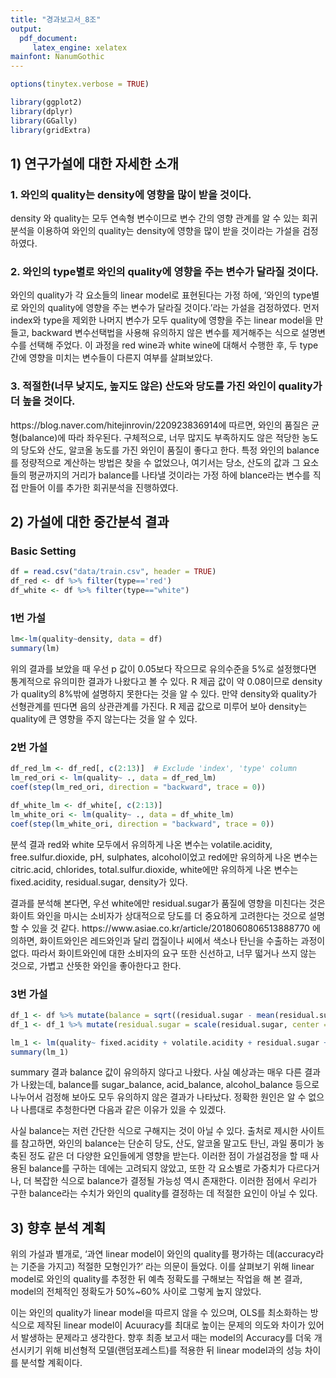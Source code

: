 ---
title: "경과보고서_8조"
output: 
  pdf_document:
     latex_engine: xelatex
mainfont: NanumGothic
---

```{r, include = FALSE}
options(tinytex.verbose = TRUE)
```


```{r message = FALSE, echo = FALSE}
library(ggplot2)
library(dplyr)
library(GGally)
library(gridExtra)
```

## 1) 연구가설에 대한 자세한 소개

### 1. 와인의 quality는 density에 영향을 많이 받을 것이다.

density 와 quality는 모두 연속형 변수이므로 변수 간의 영향 관계를 알 수 있는 회귀분석을 이용하여 와인의 quality는 density에 영향을 많이 받을 것이라는 가설을 검정하였다.

### 2. 와인의 type별로 와인의 quality에 영향을 주는 변수가 달라질 것이다.

와인의 quality가 각 요소들의 linear model로 표현된다는 가정 하에, '와인의 type별로 와인의 quality에 영향을 주는 변수가 달라질 것이다.'라는 가설을 검정하였다. 먼저 index와 type을 제외한 나머지 변수가 모두 quality에 영향을 주는 linear model을 만들고, backward 변수선택법을 사용해 유의하지 않은 변수를 제거해주는 식으로 설명변수를 선택해 주었다. 이 과정을 red wine과 white wine에 대해서 수행한 후, 두 type간에 영향을 미치는 변수들이 다른지 여부를 살펴보았다.

### 3. 적절한(너무 낮지도, 높지도 않은) 산도와 당도를 가진 와인이 quality가 더 높을 것이다.

https://blog.naver.com/hitejinrovin/220923836914에 따르면, 와인의 품질은 균형(balance)에 따라 좌우된다. 구체적으로, 너무 많지도 부족하지도 않은 적당한 농도의 당도와 산도, 알코올 농도를 가진 와인이 품질이 좋다고 한다. 특정 와인의 balance를 정량적으로 계산하는 방법은 찾을 수 없었으나, 여기서는 당소, 산도의 값과 그 요소들의 평균까지의 거리가 balance를 나타낼 것이라는 가정 하에 blance라는 변수를 직접 만들어 이를 추가한 회귀분석을 진행하였다.

## 2) 가설에 대한 중간분석 결과

### Basic Setting

```{r}
df = read.csv("data/train.csv", header = TRUE)
df_red <- df %>% filter(type=='red')
df_white <- df %>% filter(type=="white")
```

### 1번 가설

```{r}
lm<-lm(quality~density, data = df)
summary(lm)
```

위의 결과를 보았을 때 우선 p 값이 0.05보다 작으므로 유의수준을 5%로 설정했다면 통계적으로 유의미한 결과가 나왔다고 볼 수 있다. R 제곱 값이 약 0.08이므로 density가 quality의 8%밖에 설명하지 못한다는 것을 알 수 있다. 만약 density와 quality가 선형관계를 띤다면 음의 상관관계를 가진다. R 제곱 값으로 미루어 보아 density는 quality에 큰 영향을 주지 않는다는 것을 알 수 있다.


### 2번 가설


```{r}
df_red_lm <- df_red[, c(2:13)]  # Exclude 'index', 'type' column
lm_red_ori <- lm(quality~ ., data = df_red_lm)
coef(step(lm_red_ori, direction = "backward", trace = 0))
```


```{r}
df_white_lm <- df_white[, c(2:13)]
lm_white_ori <- lm(quality~ ., data = df_white_lm)
coef(step(lm_white_ori, direction = "backward", trace = 0))
```

분석 결과 red와 white 모두에서 유의하게 나온 변수는 volatile.acidity, free.sulfur.dioxide, pH, sulphates, alcohol이었고 red에만 유의하게 나온 변수는 citric.acid, chlorides, total.sulfur.dioxide, white에만 유의하게 나온 변수는 fixed.acidity, residual.sugar, density가 있다.

결과를 분석해 본다면, 우선 white에만 residual.sugar가 품질에 영향을 미친다는 것은 화이트 와인을 마시는 소비자가 상대적으로 당도를 더 중요하게 고려한다는 것으로 설명할 수 있을 것 같다. https://www.asiae.co.kr/article/2018060806513888770 에 의하면, 화이트와인은 레드와인과 달리 껍질이나 씨에서 색소나 탄닌을 수출하는 과정이 없다. 따라서 화이트와인에 대한 소비자의 요구 또한 신선하고, 너무 떫거나 쓰지 않는 것으로, 가볍고 산뜻한 와인을 좋아한다고 한다.



### 3번 가설

```{r}
df_1 <- df %>% mutate(balance = sqrt((residual.sugar - mean(residual.sugar))^2 + (citric.acid - mean(citric.acid))^2) + (alcohol - mean(alcohol))^2)  # include new 'balance' column
df_1 <- df_1 %>% mutate(residual.sugar = scale(residual.sugar, center = TRUE, scale = FALSE), citric.acid = scale(citric.acid, center = TRUE, scale = FALSE))  # centering variable to avoid multicollinearity

lm_1 <- lm(quality~ fixed.acidity + volatile.acidity + residual.sugar + free.sulfur.dioxide + density + pH + sulphates + alcohol + balance, data = df_1)
summary(lm_1)
```

summary 결과 balance 값이 유의하지 않다고 나왔다. 사실 예상과는 매우 다른 결과가 나왔는데, balance를 sugar_balance, acid_balance, alcohol_balance 등으로 나누어서 검정해 보아도 모두 유의하지 않은 결과가 나타났다. 정확한 원인은 알 수 없으나 나름대로 추청한다면 다음과 같은 이유가 있을 수 있겠다.

사실 balance는 저런 간단한 식으로 구해지는 것이 아닐 수 있다. 출처로 제시한 사이트를 참고하면, 와인의 balance는 단순히 당도, 산도, 알코올 말고도 탄닌, 과일 풍미가 농축된 정도 같은 더 다양한 요인들에게 영향을 받는다. 이러한 점이 가설검정을 할 때 사용된 balance를 구하는 데에는 고려되지 않았고, 또한 각 요소별로 가중치가 다르다거나, 더 복잡한 식으로 balance가 결정될 가능성 역시 존재한다. 이러한 점에서 우리가 구한 balance라는 수치가 와인의 quality를 결정하는 데 적절한 요인이 아닐 수 있다.


## 3) 향후 분석 계획

위의 가설과 별개로, '과연 linear model이 와인의 quality를 평가하는 데(accuracy라는 기준을 가지고) 적절한 모형인가?' 라는 의문이 들었다. 이를 살펴보기 위해 linear model로 와인의 quality를 추정한 뒤 예측 정확도를 구해보는 작업을 해 본 결과, model의 전체적인 정확도가 50%~60% 사이로 그렇게 높지 않았다.

이는 와인의 quality가 linear model을 따르지 않을 수 있으며, OLS를 최소화하는 방식으로 제작된 linear model이 Acuuracy를 최대로 높이는 문제의 의도와 차이가 있어서 발생하는 문제라고 생각한다. 향후 최종 보고서 때는 model의 Accuracy를 더욱 개선시키기 위해 비선형적 모델(랜덤포레스트)를 적용한 뒤 linear model과의 성능 차이를 분석할 계획이다.